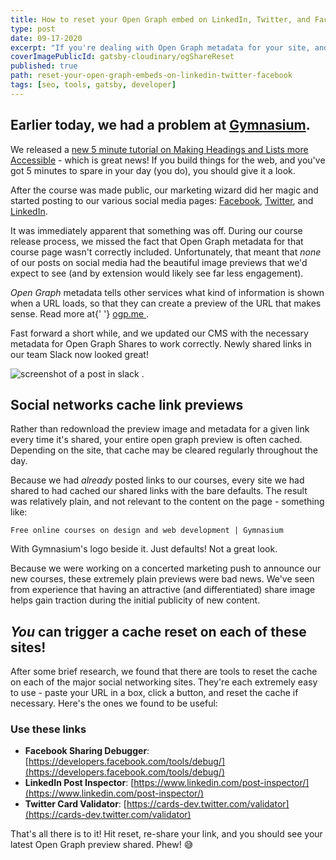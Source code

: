 ```yaml
---
title: How to reset your Open Graph embed on LinkedIn, Twitter, and Facebook
type: post
date: 09-17-2020
excerpt: "If you're dealing with Open Graph metadata for your site, and you can't figure out how to get your OG content to update after you make changes, this is your guide."
coverImagePublicId: gatsby-cloudinary/ogShareReset
published: true
path: reset-your-open-graph-embeds-on-linkedin-twitter-facebook
tags: [seo, tools, gatsby, developer]
---
```


## Earlier today, we had a problem at [Gymnasium](https://thegymnasium.com).

We released a [new 5 minute tutorial on Making Headings and Lists more Accessible](https://thegymnasium.com/courses/take5/making-headings-and-lists-more-accessible) - which is great news! If you build things for the web, and you've got 5 minutes to spare in your day (you do), you should give it a look.

After the course was made public, our marketing wizard did her magic and started posting to our various social media pages: [Facebook](https://www.facebook.com/aquentgymnasium), [Twitter](https://twitter.com/AquentGymnasium), and [LinkedIn](https://www.linkedin.com/school/gymnasium/).

It was immediately apparent that something was off. During our course release process, we missed the fact that Open Graph metadata for that course page wasn't correctly included. Unfortunately, that meant that _none_ of our posts on social media had the beautiful image previews that we'd expect to see (and by extension would likely see far less engagement).

<Aside>
  <em>Open Graph</em> metadata tells other services what kind of information is
  shown when a URL loads, so that they can create a preview of the URL that
  makes sense. Read more at{' '}
  <a href="https://ogp.me" target="_blank" rel="noopener noreferrer">
    ogp.me
  </a>
  .
</Aside>

Fast forward a short while, and we updated our CMS with the necessary metadata for Open Graph Shares to work correctly. Newly shared links in our team Slack now looked great!

<Image
  publicId="posts/open-graph-cache-reset/slack-after"
  alt="screenshot of a post in slack"
  caption="Screenshot from slack after the fix - our new course was shared with the correct image"
/>
.

## Social networks cache link previews

Rather than redownload the preview image and metadata for a given link every time it's shared, your entire open graph preview is often cached. Depending on the site, that cache may be cleared regularly throughout the day.

Because we had _already_ posted links to our courses, every site we had shared to had cached our shared links with the bare defaults. The result was relatively plain, and not relevant to the content on the page - something like:

`Free online courses on design and web development | Gymnasium`

With Gymnasium's logo beside it. Just defaults! Not a great look.

Because we were working on a concerted marketing push to announce our new courses, these extremely plain previews were bad news. We've seen from experience that having an attractive (and differentiated) share image helps gain traction during the initial publicity of new content.

## _You_ can trigger a cache reset on each of these sites!

After some brief research, we found that there are tools to reset the cache on each of the major social networking sites. They're each extremely easy to use - paste your URL in a box, click a button, and reset the cache if necessary. Here's the ones we found to be useful:

### Use these links

- **Facebook Sharing Debugger**: [https://developers.facebook.com/tools/debug/](https://developers.facebook.com/tools/debug/)
- **LinkedIn Post Inspector**: [https://www.linkedin.com/post-inspector/](https://www.linkedin.com/post-inspector/)
- **Twitter Card Validator**: [https://cards-dev.twitter.com/validator](https://cards-dev.twitter.com/validator)

That's all there is to it! Hit reset, re-share your link, and you should see your latest Open Graph preview shared. Phew! 😅
